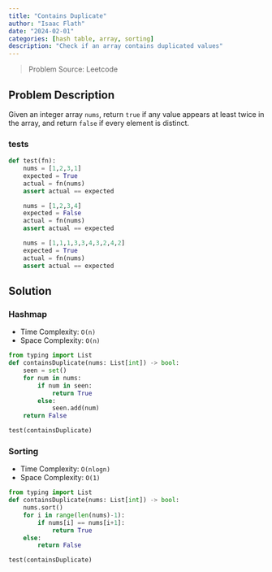 ```yaml
---
title: "Contains Duplicate"
author: "Isaac Flath"
date: "2024-02-01"
categories: [hash table, array, sorting]
description: "Check if an array contains duplicated values"
---
```


>Problem Source:  Leetcode

## Problem Description

Given an integer array `nums`, return `true` if any value appears at least twice in the array, and return `false` if every element is distinct.

### tests

```python
def test(fn):
    nums = [1,2,3,1]
    expected = True
    actual = fn(nums)
    assert actual == expected 

    nums = [1,2,3,4]
    expected = False
    actual = fn(nums)
    assert actual == expected 

    nums = [1,1,1,3,3,4,3,2,4,2]
    expected = True
    actual = fn(nums)
    assert actual == expected 
```


## Solution

### Hashmap

+ Time Complexity: `O(n)`
+ Space Complexity: `O(n)`

```python
from typing import List
def containsDuplicate(nums: List[int]) -> bool:
    seen = set()
    for num in nums:
        if num in seen:
            return True
        else:
            seen.add(num)
    return False

test(containsDuplicate)    
```

### Sorting

+ Time Complexity: `O(nlogn)`
+ Space Complexity: `O(1)`

```python
from typing import List
def containsDuplicate(nums: List[int]) -> bool:
    nums.sort() 
    for i in range(len(nums)-1):
        if nums[i] == nums[i+1]: 
            return True
    else: 
        return False

test(containsDuplicate)    
```


